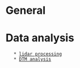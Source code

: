 = General =

= Data analysis =
	* [[lidar_processing|lidar processing]]
	* [[DTM_analysis|DTM analysis]]
